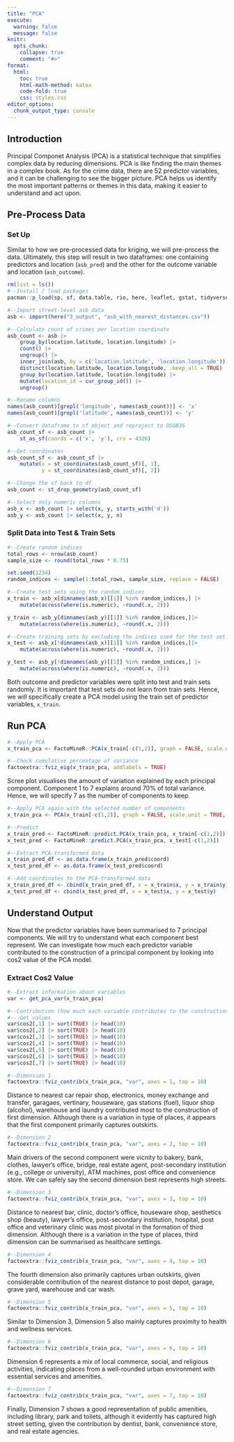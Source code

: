 ```yaml
---
title: "PCA"
execute:
  warning: false
  message: false
knitr:
  opts_chunk: 
    collapse: true
    comment: "#>"
format:
  html:
    toc: true
    html-math-method: katex
    code-fold: true
    css: styles.css
editor_options: 
  chunk_output_type: console
---
```


## Introduction

Principal Componet Analysis (PCA) is a statistical technique that simplifies complex data by reducing dimensions. PCA is like finding the main themes in a complex book. As for the crime data, there are 52 predictor variables, and it can be challenging to see the bigger picture. PCA helps us identify the most important patterns or themes in this data, making it easier to understand and act upon.

## Pre-Process Data

### Set Up

Similar to how we pre-processed data for kriging, we will pre-process the data. Ultimately, this step will result in two dataframes: one containing predictors and location (`asb_pred`) and the other for the outcome variable and location (`asb_outcome`).

```r
rm(list = ls())
#--Install / load packages
pacman::p_load(sp, sf, data.table, rio, here, leaflet, gstat, tidyverse, Metrics, scales, corrr, ggcorrplot, FactoMineR, factoextra, corrplot)

#--Import street-level asb data
asb <- import(here("3_output", "asb_with_nearest_distances.csv"))

#--Calculate count of crimes per location coordinate
asb_count <- asb |> 
    group_by(location.latitude, location.longitude) |>
    count() |> 
    ungroup() |> 
    inner_join(asb, by = c('location.latitude', 'location.longitude')) |> 
    distinct(location.latitude, location.longitude, .keep_all = TRUE) |>
    group_by(location.latitude, location.longitude) |>
    mutate(location_id = cur_group_id()) |>
    ungroup()

#--Rename columns 
names(asb_count)[grepl('longitude', names(asb_count))] <- 'x' 
names(asb_count)[grepl('latitude', names(asb_count))] <- 'y' 

#--Convert dataframe to sf object and reproject to OSGB36
asb_count_sf <- asb_count |> 
    st_as_sf(coords = c('x', 'y'), crs = 4326) 

#--Get coordinates
asb_count_sf <- asb_count_sf |>
    mutate(x = st_coordinates(asb_count_sf)[, 1],
           y = st_coordinates(asb_count_sf)[, 2])

#--Change the sf back to df
asb_count <- st_drop_geometry(asb_count_sf)

#--Select only numeric columns
asb_x <- asb_count |> select(x, y, starts_with('d'))
asb_y <- asb_count |> select(x, y, n)
```

### Split Data into Test & Train Sets
```r
#--Create random indices
total_rows <- nrow(asb_count)
sample_size <- round(total_rows * 0.75)

set.seed(1234)
random_indices <- sample(1:total_rows, sample_size, replace = FALSE)

#--Create test sets using the random indices
x_train <- asb_x[dimnames(asb_x)[[1]] %in% random_indices,] |>
    mutate(across(where(is.numeric), ~round(.x, 2)))

y_train <- asb_y[dimnames(asb_y)[[1]] %in% random_indices,]|>
    mutate(across(where(is.numeric), ~round(.x, 2)))

#--Create training sets by excluding the indices used for the test set
x_test <- asb_x[!dimnames(asb_x)[[1]] %in% random_indices,]|>
    mutate(across(where(is.numeric), ~round(.x, 2)))

y_test <- asb_y[!dimnames(asb_y)[[1]] %in% random_indices,] |>
    mutate(across(where(is.numeric), ~round(.x, 2)))
```

Both outcome and predictor variables were split into test and train sets randomly. It is important that test sets do not learn from train sets. Hence, we will specifically create a PCA model using the train set of predictor variables, `x_train`. 

## Run PCA 
```r
#--Apply PCA
x_train_pca <- FactoMineR::PCA(x_train[-c(1,2)], graph = FALSE, scale.unit = TRUE)

#--Check cumulative percentage of variance
factoextra::fviz_eig(x_train_pca, addlabels = TRUE)
```

Scree plot visualises the amount of variation explained by each principal component. Component 1 to 7 explains around 70% of total variance. Hence, we will specify 7 as the number of components to keep.

```r
#--Apply PCA again with the selected number of components
x_train_pca <- PCA(x_train[-c(1,2)], graph = FALSE, scale.unit = TRUE, ncp = 7)

#--Predict 
x_train_pred <- FactoMineR::predict.PCA(x_train_pca, x_train[-c(1,2)])
x_test_pred <- FactoMineR::predict.PCA(x_train_pca, x_test[-c(1,2)])

#--Extract PCA-transformed data
x_train_pred_df <- as.data.frame(x_train_pred$coord)
x_test_pred_df <- as.data.frame(x_test_pred$coord)

#--Add coordinates to the PCA-transformed data
x_train_pred_df <- cbind(x_train_pred_df, x = x_train$x, y = x_train$y)
x_test_pred_df <- cbind(x_test_pred_df, x = x_test$x, y = x_test$y)
```

## Understand Output
Now that the predictor variables have been summarised to 7 principal components. We will try to understand what each component best represent. We can investigate how much each predictor variable contributed to the construction of a principal component by looking into cos2 value of the PCA model.

### Extract Cos2 Value
```r
#--Extract information about variables
var <- get_pca_var(x_train_pca)

#--Contribution (how much each variable contributes to the construction of a principal component)
#---Get values
var$cos2[,1] |> sort(TRUE) |> head(10)  
var$cos2[,2] |> sort(TRUE) |> head(10)  
var$cos2[,3] |> sort(TRUE) |> head(10)  
var$cos2[,4] |> sort(TRUE) |> head(10)  
var$cos2[,5] |> sort(TRUE) |> head(10)  
var$cos2[,6] |> sort(TRUE) |> head(10)  
var$cos2[,7] |> sort(TRUE) |> head(10)  

```

```r
#--Dimension 1 
factoextra::fviz_contrib(x_train_pca, "var", axes = 1, top = 10) 
```

Distance to nearest car repair shop, electronics, money exchange and transfer, garagaes, vertinary, houseware, gas stations (fuel), liquor shop (alcohol), warehouse and laundry contributed most to the construction of first dimension. Although there is a variation in type of places, it appears that the first component primarily captures outskirts.

```r
#--Dimension 2
factoextra::fviz_contrib(x_train_pca, "var", axes = 2, top = 10)
```

Main drivers of the second component were vicnity to bakery, bank, clothes, lawyer's office, bridge, real estate agent, post-secondary institution (e.g., college or university), ATM machines, post office and convenience store. We can safely say the second dimension best represents high streets.

```r
#--Dimension 3
factoextra::fviz_contrib(x_train_pca, "var", axes = 3, top = 10)
```

Distance to nearest bar, clinic, doctor's office, houseware shop, aesthetics shop (beauty), lawyer's office, post-secondary institution, hospital, post office and veterinary clinic was most pivotal in the formation of third dimension. Although there is a variation in the type of places, third dimension can be summarised as healthcare settings. 

```r
#--Dimension 4
factoextra::fviz_contrib(x_train_pca, "var", axes = 4, top = 10)
```

The fourth dimension also primarily captures urban outskirts, given considerable contribution of the nearest distance to post depot, garage, grave yard, warehouse and car wash.

```r
#--Dimension 5
factoextra::fviz_contrib(x_train_pca, "var", axes = 5, top = 10)
```

Similar to Dimension 3, Dimension 5 also mainly captures proximity to health and wellness services. 

```r
#--Dimension 6
factoextra::fviz_contrib(x_train_pca, "var", axes = 6, top = 10)
```
Dimension 6 represents a mix of local commerce, social, and religious activities, indicating places from a well-rounded urban environment with essential services and amenities.


```r
#--Dimension 7
factoextra::fviz_contrib(x_train_pca, "var", axes = 7, top = 10)
```
Finally, Dimension 7 shows a good representation of public amenities, including library, park and toilets, although it evidently has captured high street setting, given the contribution by dentist, bank, convenience store, and real estate agencies.
